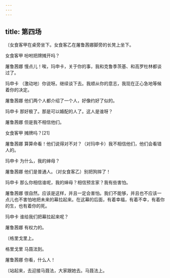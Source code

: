 ```yaml
---
---
---
```

title: 第四场
---




〔女食客甲在桌旁坐下。女食客乙在屠鲁茜娜脚旁的长凳上坐下。





女食客甲 吩咐把牌摊开吗？

屠鲁茜娜 慢点儿！唉，玛申卡，关于你的事，我和克鲁季茨基、和高罗杜林都谈过了。

玛申卡 （激动地）你说呀。继续谈下去。我顺从你的意志，我现在正心急地等候着你的决定。

屠鲁茜娜 他们两个人都介绍了一个人，好像约好了似的。

玛申卡 那好极了。那是可以婚配的人了。这人是谁呀？

屠鲁茜娜 但是我不相信他们。

女食客甲 摊牌吗？[21]

屠鲁茜娜 算算命看！他们说得对不对？（对玛申卡）我不相信他们，他们会看错人的。

玛申卡 为什么，我的婶母？

屠鲁茜娜 他们是普通人。（对女食客乙）别把狗摔了！

玛申卡 那么你相信谁呢，我的婶母？相信预言家？我有些害怕。

屠鲁茜娜 很自然。应该是这样，并且一定会害怕。我们不能够，并且也不应该一点儿也不害怕地把未来的幕拉起来。在这幕的后面，有着幸福，有着不幸，有着你的生，也有着你的死。

玛申卡 谁给我们把幕拉起来呢？

屠鲁茜娜 有权力的。

〔格里戈里上。

格里戈里 马聂法到。

屠鲁茜娜 你看，什么人！

〔站起来，去迎接马聂法，大家跟她去。马聂法上。